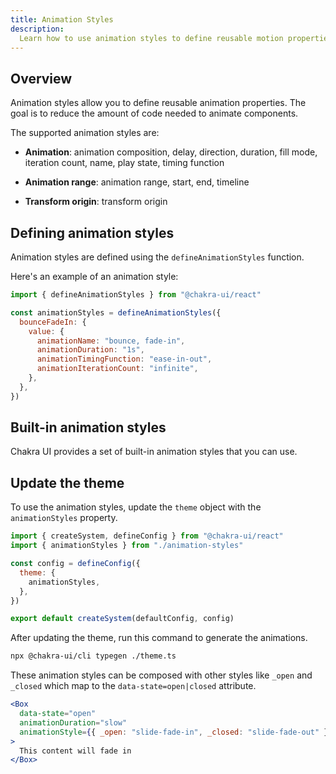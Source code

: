```yaml
---
title: Animation Styles
description:
  Learn how to use animation styles to define reusable motion properties.
---
```


## Overview

Animation styles allow you to define reusable animation properties. The goal is
to reduce the amount of code needed to animate components.

The supported animation styles are:

- **Animation**: animation composition, delay, direction, duration, fill mode,
  iteration count, name, play state, timing function

- **Animation range**: animation range, start, end, timeline

- **Transform origin**: transform origin

## Defining animation styles

Animation styles are defined using the `defineAnimationStyles` function.

Here's an example of an animation style:

```js
import { defineAnimationStyles } from "@chakra-ui/react"

const animationStyles = defineAnimationStyles({
  bounceFadeIn: {
    value: {
      animationName: "bounce, fade-in",
      animationDuration: "1s",
      animationTimingFunction: "ease-in-out",
      animationIterationCount: "infinite",
    },
  },
})
```

## Built-in animation styles

Chakra UI provides a set of built-in animation styles that you can use.

<ExamplePreview name="tokens/animation-style" />

## Update the theme

To use the animation styles, update the `theme` object with the
`animationStyles` property.

```js filename="theme.ts"
import { createSystem, defineConfig } from "@chakra-ui/react"
import { animationStyles } from "./animation-styles"

const config = defineConfig({
  theme: {
    animationStyles,
  },
})

export default createSystem(defaultConfig, config)
```

After updating the theme, run this command to generate the animations.

```bash
npx @chakra-ui/cli typegen ./theme.ts
```

These animation styles can be composed with other styles like `_open` and
`_closed` which map to the `data-state=open|closed` attribute.

```jsx
<Box
  data-state="open"
  animationDuration="slow"
  animationStyle={{ _open: "slide-fade-in", _closed: "slide-fade-out" }}
>
  This content will fade in
</Box>
```
